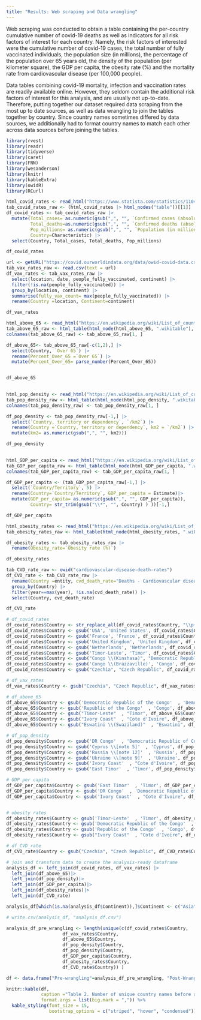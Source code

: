 ```yaml
---
title: "Results: Web scraping and Data wrangling"
---
```


Web scraping was conducted to obtain a table containing the per-country cumulative number of covid-19 deaths as well as indicators for all risk factors of interest for each country. Namely, the risk factors of interested were the cumulative number of covid-19 cases, the total number of fully vaccinated individuals, the population size (in millions), the percentage of the population over 65 years old, the density of the population (per kilometer square), the GDP per capita, the obesity rate (%) and the mortality rate from cardiovascular disease (per 100,000 people). 

Data tables combining covid-19 mortality, infection and vaccination rates are readily available online. However, they seldom contain the additional risk factors of interest for this analysis, and are usually not up-to-date. Therefore, putting together our dataset required data scraping from the most up to date sources, as well as data wrangling to join the tables together by country. Since country names sometimes differed by data sources, we additionally had to format country names to match each other across data sources before joining the tables.  

```r
library(rvest)
library(readr)
library(tidyverse)
library(caret)
library(FNN)
library(wesanderson)
library(knitr)
library(kableExtra)
library(owidR)
library(RCurl)
```


```r
html_covid_rates <- read_html("https://www.statista.com/statistics/1104709/coronavirus-deaths-worldwide-per-million-inhabitants/")
tab_covid_rates_raw <- (html_covid_rates |> html_nodes("table"))[[1]] |> html_table()
df_covid_rates <- tab_covid_rates_raw |>
  mutate(Total_cases= as.numeric(gsub(",", "", `Confirmed cases (absolute)`)),
         Total_deaths=as.numeric(gsub(",", "", `Confirmed deaths (absolute)`)), 
         Pop_millions= as.numeric(gsub(",", "", `Population (in millions)`)), 
         Country=Characteristic) |>
  select(Country, Total_cases, Total_deaths, Pop_millions)

df_covid_rates

```

```r
url <- getURL("https://covid.ourworldindata.org/data/owid-covid-data.csv")
tab_vax_rates_raw <- read.csv(text = url)
df_vax_rates <- tab_vax_rates_raw |>
  select(location, date, people_fully_vaccinated, continent) |>
  filter(!is.na(people_fully_vaccinated)) |>
  group_by(location, continent) |>
  summarise(fully_vax_count= max(people_fully_vaccinated)) |>
  rename(Country =location, Continent=continent) 

df_vax_rates

```


```r
html_above_65 <- read_html("https://en.wikipedia.org/wiki/List_of_countries_by_age_structure")
tab_above_65_raw <- html_table(html_node(html_above_65, ".wikitable"), fill = T)
colnames(tab_above_65_raw) <- tab_above_65_raw[1, ] 

df_above_65<- tab_above_65_raw[-c(1,2),] |>
  select(Country, `Over 65`) |>
  rename(Percent_Over_65 =`Over 65`) |>
  mutate(Percent_Over_65= parse_number(Percent_Over_65))


df_above_65
  
```

```r
html_pop_density <- read_html("https://en.wikipedia.org/wiki/List_of_countries_and_dependencies_by_population_density")
tab_pop_density_raw <- html_table(html_node(html_pop_density, ".wikitable"), fill = T)
colnames(tab_pop_density_raw) <- tab_pop_density_raw[1, ]

df_pop_density <- tab_pop_density_raw[-1,] |>
  select(`Country, territory or dependency`, `/km2`) |>
  rename(Country =`Country, territory or dependency`, km2 = `/km2`) |>
  mutate(km2= as.numeric(gsub(",", "", km2)))

df_pop_density
  
```



```r
html_GDP_per_capita <- read_html("https://en.wikipedia.org/wiki/List_of_countries_by_GDP_(nominal)_per_capita")
tab_GDP_per_capita_raw <- html_table(html_node(html_GDP_per_capita, ".wikitable"), fill = T)
colnames(tab_GDP_per_capita_raw) <- tab_GDP_per_capita_raw[1, ]

df_GDP_per_capita <- (tab_GDP_per_capita_raw[-1,] |>
  select(`Country/Territory`, 5) |>
  rename(Country=`Country/Territory`, GDP_per_capita = Estimate)|>
  mutate(GDP_per_capita= as.numeric(gsub(",", "", GDP_per_capita)),
         Country= str_trim(gsub("\\*", "", Country) ) ))[-1,]

df_GDP_per_capita
```

```r
html_obesity_rates <- read_html("https://en.wikipedia.org/wiki/List_of_sovereign_states_by_obesity_rate")
tab_obesity_rates_raw <- html_table(html_node(html_obesity_rates, ".wikitable"), fill = T)

df_obesity_rates <- tab_obesity_rates_raw |>
  rename(Obesity_rate=`Obesity rate (%)`)

df_obesity_rates
```


```r
tab_CVD_rate_raw <- owid("cardiovascular-disease-death-rates")
df_CVD_rate <- tab_CVD_rate_raw |>
  rename(Country =entity, cvd_death_rate="Deaths - Cardiovascular diseases - Sex: Both - Age: Age-standardized (Rate)") |>
  group_by(Country) |>
  filter(year==max(year), !is.na(cvd_death_rate)) |>
  select(Country, cvd_death_rate) 

df_CVD_rate

```


```r
# df_covid_rates
df_covid_rates$Country <- str_replace_all(df_covid_rates$Country, "\\p{No}", "")
df_covid_rates$Country <- gsub('USA', 'United States', df_covid_rates$Country)
df_covid_rates$Country <- gsub('France', 'France', df_covid_rates$Country)
df_covid_rates$Country <- gsub('United Kingdom', 'United Kingdom', df_covid_rates$Country)
df_covid_rates$Country <- gsub('Netherlands', 'Netherlands', df_covid_rates$Country)
df_covid_rates$Country <- gsub('Timor-Leste', 'Timor', df_covid_rates$Country)
df_covid_rates$Country <- gsub("Congo \\(Kinshasa)", "Democratic Republic of Congo", df_covid_rates$Country)
df_covid_rates$Country <- gsub('Congo \\(Brazzaville)', 'Congo', df_covid_rates$Country)
df_covid_rates$Country <- gsub("Czechia", "Czech Republic", df_covid_rates$Country)

# df_vax_rates
df_vax_rates$Country <- gsub("Czechia", "Czech Republic", df_vax_rates$Country)

# df_above_65
df_above_65$Country <- gsub('Democratic Republic of the Congo'  , 'Democratic Republic of Congo', df_above_65$Country)
df_above_65$Country <- gsub('Republic of the Congo'  , 'Congo', df_above_65$Country)
df_above_65$Country <- gsub("Timor-Leste"  , "Timor", df_above_65$Country)
df_above_65$Country <- gsub("Ivory Coast"  , "Cote d'Ivoire", df_above_65$Country)
df_above_65$Country <- gsub("Eswatini \\(Swaziland)"  , "Eswatini", df_above_65$Country)

# df_pop_density
df_pop_density$Country <- gsub('DR Congo'  , 'Democratic Republic of Congo', df_pop_density$Country)
df_pop_density$Country <- gsub('Cyprus \\[note 5]'  , 'Cyprus', df_pop_density$Country)
df_pop_density$Country <- gsub('Russia \\[note 12]'  , 'Russia', df_pop_density$Country)
df_pop_density$Country <- gsub('Ukraine \\[note 9]'  , 'Ukraine', df_pop_density$Country)
df_pop_density$Country <- gsub('Ivory Coast'  , "Cote d'Ivoire", df_pop_density$Country)
df_pop_density$Country <- gsub('East Timor'  , 'Timor', df_pop_density$Country)

# GDP per capita
df_GDP_per_capita$Country <- gsub('East Timor'  , 'Timor', df_GDP_per_capita$Country)
df_GDP_per_capita$Country <- gsub('DR Congo'  , 'Democratic Republic of Congo', df_GDP_per_capita$Country)
df_GDP_per_capita$Country <- gsub('Ivory Coast'  , "Cote d'Ivoire", df_GDP_per_capita$Country)


# obesity rates
df_obesity_rates$Country <- gsub('Timor-Leste'  , 'Timor', df_obesity_rates$Country)
df_obesity_rates$Country <- gsub('Democratic Republic of the Congo'  , 'Democratic Republic of Congo', df_obesity_rates$Country)
df_obesity_rates$Country <- gsub('Republic of the Congo'  , 'Congo', df_obesity_rates$Country)
df_obesity_rates$Country <- gsub("Ivory Coast"  , "Cote d'Ivoire", df_obesity_rates$Country)

# df_CVD_rate
df_CVD_rate$Country <- gsub("Czechia", "Czech Republic", df_CVD_rate$Country)
```


```r
# join and transform data to create the analysis-ready dataframe 
analysis_df <- left_join(df_covid_rates, df_vax_rates) |>
  left_join(df_above_65)|>
  left_join(df_pop_density)|>
  left_join(df_GDP_per_capita)|>
  left_join(df_obesity_rates)|>
  left_join(df_CVD_rate)

analysis_df[which(is.na(analysis_df$Continent)),]$Continent <- c("Asia","Africa")

# write.csv(analysis_df, "analysis_df.csv")
```


```r
analysis_df_pre_wrangling <- length(unique(c(df_covid_rates$Country, 
                     df_vax_rates$Country,
                     df_above_65$Country,
                     df_pop_density$Country,
                     df_pop_density$Country,
                     df_GDP_per_capita$Country,
                     df_obesity_rates$Country,
                     df_CVD_rate$Country)) )

df <- data.frame("Pre-wrangling"=analysis_df_pre_wrangling, "Post-Wrangling"=length(unique(analysis_df$Country)))

knitr::kable(df, 
             caption ="Table 2. Number of unique country names before and after data wrangling",
             format.args = list(big.mark = ",")) %>%
  kable_styling(font_size = 15,
                bootstrap_options = c("striped", "hover", "condensed")) 


```